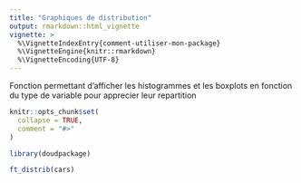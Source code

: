 ```yaml
---
title: "Graphiques de distribution"
output: rmarkdown::html_vignette
vignette: >
  %\VignetteIndexEntry{comment-utiliser-mon-package}
  %\VignetteEngine{knitr::rmarkdown}
  %\VignetteEncoding{UTF-8}
---
```

Fonction permettant d'afficher les histogrammes et les boxplots en fonction du type de variable pour apprecier leur repartition

```r
knitr::opts_chunk$set(
  collapse = TRUE,
  comment = "#>"
)
```

```r
library(doudpackage)
```
```r
ft_distrib(cars)
```

